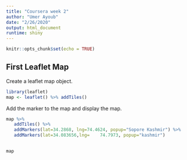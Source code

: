---
title: "Coursera week 2"
author: "Umer Ayoub"
date: "2/26/2020"
output: html_document
runtime: shiny
---
```{r setup, include=FALSE}
knitr::opts_chunk$set(echo = TRUE)
```

##  First Leaflet Map
Create a leaflet map object.
```{r cars}
library(leaflet)
map <- leaflet() %>% addTiles()
```


Add the marker to the map and display the map.
```{r}

map %>%
   addTiles() %>%
   addMarkers(lat=34.2868, lng=74.4624, popup="Sopore Kashmir") %>%
   addMarkers(lat=34.083656,lng=	74.7973, popup="kashmir")

  
map
```
